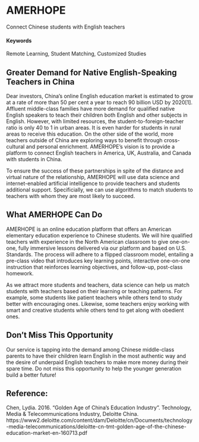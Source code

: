# AMERHOPE
Connect Chinese students with English teachers

#### Keywords
Remote Learning, Student Matching, Customized Studies

## Greater Demand for Native English-Speaking Teachers in China
Dear investors, 
China’s online English education market is estimated to grow at a rate of more than 50 per cent a year to reach 90 billion USD by 2020[1]. Affluent middle-class families have more demand for qualified native English speakers to teach their children both English and other subjects in English. However, with limited resources, the student-to-foreign-teacher ratio is only 40 to 1 in urban areas. It is even harder for students in rural areas to receive this education. On the other side of the world, more teachers outside of China are exploring ways to benefit through cross-cultural and personal enrichment. AMERHOPE's vision is to provide a platform to connect English teachers in America, UK, Australia, and Canada with students in China.

To ensure the success of these partnerships in spite of the distance and virtual nature of the relationship, AMERHOPE will use data science and internet-enabled artificial intelligence to provide teachers and students additional support. Specificially, we can use algorithms to match students to teachers with whom they are most likely to succeed.  

## What AMERHOPE Can Do
AMERHOPE is an online education platform that offers an American elementary education experience to Chinese students. We will hire qualified teachers with experience in the North American classroom to give one-on-one, fully immersive lessons delivered via our platform and based on U.S. Standards. The process will adhere to a flipped classroom model, entailing a pre-class video that introduces key learning points, interactive one-on-one instruction that reinforces learning objectives, and follow-up, post-class homework.

As we attract more students and teachers, data science can help us match students with teachers based on their learning or teaching patterns. For example, some students like patient teachers while others tend to study better with encouraging ones. Likewise, some teachers enjoy working with smart and creative students while others tend to get along with obedient ones.


## Don't Miss This Opportunity
Our service is tapping into the demand among Chinese middle-class parents to have their children learn English in the most authentic way and the desire of underpaid English teachers to make more money during their spare time. Do not miss this opportunity to help the younger generation build a better future!

## Reference: 
Chen, Lydia. 2016. "Golden Age of China's Education Industry". Technology, Media & Telecommunications Industry, Deloitte China. https://www2.deloitte.com/content/dam/Deloitte/cn/Documents/technology-media-telecommunications/deloitte-cn-tmt-golden-age-of-the-chinese-education-market-en-160713.pdf 
